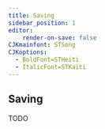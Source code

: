 ```yaml
---
title: Saving
sidebar_position: 1
editor:
    render-on-save: false
CJKmainfont: STSong
CJKoptions:
  - BoldFont=STHeiti
  - ItalicFont=STKaiti
---
```


## Saving

TODO